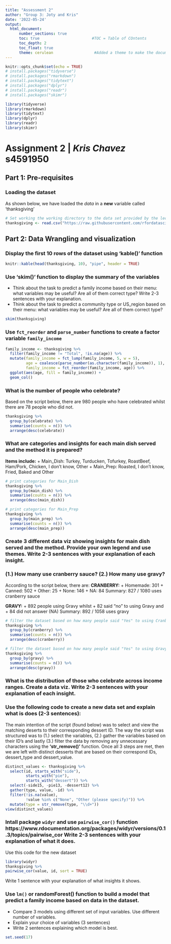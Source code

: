 ```yaml
---
title: "Assessment 2"
author: "Group 3: Joty and Kris"
date: '2022-05-24'
output: 
  html_document:
      number_sections: true           
      toc: true                       #TOC = Table of COntents
      toc_depth: 2
      toc_float: true
      theme: cerulean                  #Added a theme to make the document more appealing
---
```


```r
knitr::opts_chunk$set(echo = TRUE)
# install.packages("tidyverse")
# install.packages("rmarkdown")
# install.packages("tidytext")
# install.packages("dplyr")
# install.packages("readr")
# install.packages("skimr")

library(tidyverse)
library(rmarkdown)
library(tidytext)
library(dplyr)
library(readr)
library(skimr)
```

# Assignment 2 | _Kris Chavez_ __s4591950__

## Part 1: Pre-requisites
### Loading the dataset
As shown below, we have loaded the *data* in a **new** variable called 'thanksgiving'
```r
# Set working the working directory to the data set provided by the lecturer
thanksgiving <- read.csv("https://raw.githubusercontent.com/rfordatascience/tidytuesday/master/data/2018/2018-11-20/thanksgiving_meals.csv", header = TRUE)
```


## Part 2: Data Wrangling and visualization 

### Display the first 10 rows of the dataset using 'kable()' function
```r
knitr::kable(head(thanksgiving, 10), "pipe", header = TRUE) 
```

### Use 'skim()' function to display the summary of the variables

+ Think about the task to predict a family income based on their menu: what variables may be useful? Are all of them correct type? 
Write 2-3 sentences with your explanation.
+ Think about the task to predict a community type or US_region based on their menu: what variables may be useful? Are all of them correct type?
```r
skim(thanksgiving)
```


### Use `fct_reorder` and `parse_number` functions to create a factor variable `family_income`
```r





family_income <- thanksgiving %>%
  filter(family_income != "Total", !is.na(age)) %>%
  mutate(family_income = fct_lump(family_income, 5, w = 5), 
         age = coalesce(parse_number(as.character(family_income)), 1),
         family_income = fct_reorder(family_income, age)) %>%
  ggplot(aes(age, fill = family_income)) + 
  geom_col()

```

### What is the number of people who celebrate? 

Based on the script below, there are 980 people who have celebrated whilst there are 78 people who did not.
```r
thanksgiving %>%
  group_by(celebrate) %>%
  summarise(counts = n()) %>%
  arrange(desc(celebrate))
```

### What are categories and insights for each main dish served and the method it is prepared?

__Items include:__
+ Main_Dish: Turkey, Turducken, Tofurkey, RoastBeef, Ham/Pork, Chicken, I don't know, Other
+ Main_Prep: Roasted, I don't know, Fried, Baked and Other
```r
# print categories for Main_Dish
thanksgiving %>%
  group_by(main_dish) %>%
  summarise(counts = n()) %>%
  arrange(desc(main_dish))

# print categories for Main_Prep
thanksgiving %>%
  group_by(main_prep) %>%
  summarise(counts = n()) %>%
  arrange(desc(main_prep))
```

### Create 3 different data viz showing insights for main dish served and the method. Provide your own legend and use themes. Write 2-3 sentences with your explanation of each insight.


### (1.) How many use cranberry sauce?  (2.) How many use gravy?

According to the script below, there are:
__CRANBERRY:__
+ Homemade: 301
+ Canned: 502
+ Other: 25
+ None: 146
+ NA: 84
Summary: 827 / 1080 uses cranberry sauce

__GRAVY:__
+ 892 people using Gravy whilst 
+ 82 said "no" to using Gravy and
+ 84 did not answer (NA)
Summary: 892 / 1058 uses gravy
```r
# filter the dataset based on how many people said "Yes" to using Cranberry
thanksgiving %>%
  group_by(cranberry) %>%
  summarise(counts = n()) %>%
  arrange(desc(cranberry))

# filter the dataset based on how many people said "Yes" to using Gravy
thanksgiving %>%
  group_by(gravy) %>%
  summarise(counts = n()) %>%
  arrange(desc(gravy))

```

###  What is the distribution of those who celebrate across income ranges. Create a data viz.  Write 2-3 sentences with your explanation of each insight.


### Use the following code to create a new data set and explain what is does (2-3 sentences):

The main intention of the script (found below) was to select and view the matching deserts to their corresponding dessert ID.  The way the script was structured was to (1.) select the variables, (2.) gather the variables based on their ID's and lastly (3.) filter the data by removing any unnecessary characters using the __'str_remove()'__ function.  Once all 3 steps are met, then we are left with distinct desserts that are based on their correspond IDs, dessert_type and dessert_value.
```r
distinct_values <- thanksgiving %>% 
  select(id, starts_with("side"),
         starts_with("pie"),
         starts_with("dessert")) %>%
  select(-side15, -pie13, -dessert12) %>%
  gather(type, value, -id) %>%
  filter(!is.na(value),
         !value %in% c("None", "Other (please specify)")) %>%
  mutate(type = str_remove(type, "\\d+"))
view(distinct_values)
```  
  
### Intall package `widyr` and use `pairwise_cor()` function https://www.rdocumentation.org/packages/widyr/versions/0.1.3/topics/pairwise_cor Write 2-3 sentences with your explanation of what it does.

Use this code for the new dataset

```r
library(widyr)
thanksgiving %>%
pairwise_cor(value, id, sort = TRUE)
```
Write 1 sentence with your explanation of what insights it shows.

### Use `lm()` or randomForest() function to build a model that predict a family income based on data in the dataset.

+ Compare 3 models using different set of input variables. Use different number of variables.
+ Explain your choice of variables (3 sentences) 
+ Write 2 sentences explaining which model is best.

```r
set.seed(17)



```











